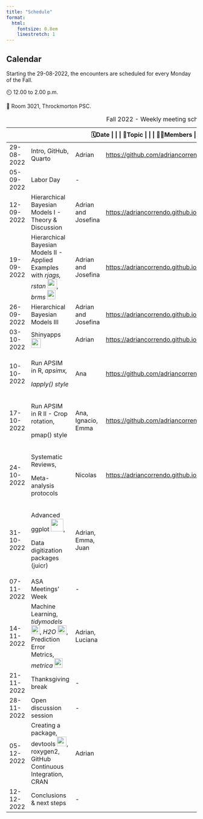 ```yaml
---
title: "Schedule"
format:
  html:
    fontsize: 0.8em
    linestretch: 1
---
```


::: callout-caution
## Calendar

Starting the 29-08-2022, the encounters are scheduled for every Monday of the Fall.

⏲️ 12.00 to 2.00 p.m.

📍 Room 3021, Throckmorton PSC.
:::

+--------------+----------------------------------------------------------------------------------------------------------------------------------------------------------------------------------------------------------------------+---------------------+-----------------------------------------------------------------------------------------------------------------------------------------------------------+
| 🗓️Date \| \| | 🥕Topic \| \|                                                                                                                                                                                                        | 🙋🏻Members           | \| LINKS ![](images/github-brands.svg){width="20" height="20"}                                                                                            |
+==============+======================================================================================================================================================================================================================+=====================+===========================================================================================================================================================+
| 29-08-2022   | Intro, GitHub, Quarto                                                                                                                                                                                                | Adrian              | <https://github.com/adriancorrendo/Stats_Hub_2022>                                                                                                        |
+--------------+----------------------------------------------------------------------------------------------------------------------------------------------------------------------------------------------------------------------+---------------------+-----------------------------------------------------------------------------------------------------------------------------------------------------------+
| 05-09-2022   | Labor Day                                                                                                                                                                                                            | \-                  |                                                                                                                                                           |
+--------------+----------------------------------------------------------------------------------------------------------------------------------------------------------------------------------------------------------------------+---------------------+-----------------------------------------------------------------------------------------------------------------------------------------------------------+
| 12-09-2022   | Hierarchical Bayesian Models I - Theory & Discussion                                                                                                                                                                 | Adrian and Josefina | [https://adriancorrendo.github.io/statasaurusweb/e2_bayes_1.html](https://adriancorrendo.github.io/statasaurusweb/code_2_bayes_1.html){.uri}              |
+--------------+----------------------------------------------------------------------------------------------------------------------------------------------------------------------------------------------------------------------+---------------------+-----------------------------------------------------------------------------------------------------------------------------------------------------------+
| 19-09-2022   | Hierarchical Bayesian Models II - Applied Examples with *rjags, rstan* ![](images/stanlogo.png){width="25"}*, brms* ![](images/brms.png){width="22" height="25"}                                                     | Adrian and Josefina | [https://adriancorrendo.github.io/statasaurusweb/e3_bayes_2.html](https://adriancorrendo.github.io/statasaurusweb/code_3_bayes_2.html){.uri}              |
+--------------+----------------------------------------------------------------------------------------------------------------------------------------------------------------------------------------------------------------------+---------------------+-----------------------------------------------------------------------------------------------------------------------------------------------------------+
| 26-09-2022   | Hierarchical Bayesian Models III                                                                                                                                                                                     | Adrian and Josefina | [https://adriancorrendo.github.io/statasaurusweb/e4_bayes_3.html](https://adriancorrendo.github.io/statasaurusweb/code_4_bayes_3.html){.uri}              |
+--------------+----------------------------------------------------------------------------------------------------------------------------------------------------------------------------------------------------------------------+---------------------+-----------------------------------------------------------------------------------------------------------------------------------------------------------+
| 03-10-2022   | Shinyapps ![](assets/images/shiny.png){width="25"}                                                                                                                                                                   | Adrian              | [https://adriancorrendo.github.io/statasaurusweb/e5_shinyapps.html](https://adriancorrendo.github.io/statasaurusweb/class_5_shinyapps.html){.uri}         |
+--------------+----------------------------------------------------------------------------------------------------------------------------------------------------------------------------------------------------------------------+---------------------+-----------------------------------------------------------------------------------------------------------------------------------------------------------+
| 10-10-2022   | Run APSIM in R, *apsimx,*                                                                                                                                                                                            | Ana                 | <https://github.com/adriancorrendo/Stats_Hub_2022/tree/main/apsim>                                                                                        |
|              |                                                                                                                                                                                                                      |                     |                                                                                                                                                           |
|              | *lapply() style*                                                                                                                                                                                                     |                     |                                                                                                                                                           |
+--------------+----------------------------------------------------------------------------------------------------------------------------------------------------------------------------------------------------------------------+---------------------+-----------------------------------------------------------------------------------------------------------------------------------------------------------+
| 17-10-2022   | Run APSIM in R II - Crop rotation,                                                                                                                                                                                   | Ana, Ignacio, Emma  | <https://github.com/adriancorrendo/apsiminR/>                                                                                                             |
|              |                                                                                                                                                                                                                      |                     |                                                                                                                                                           |
|              | pmap() style                                                                                                                                                                                                         |                     |                                                                                                                                                           |
+--------------+----------------------------------------------------------------------------------------------------------------------------------------------------------------------------------------------------------------------+---------------------+-----------------------------------------------------------------------------------------------------------------------------------------------------------+
| 24-10-2022   | Systematic Reviews,                                                                                                                                                                                                  | Nicolas             | [https://adriancorrendo.github.io/statasaurusweb/e7_meta_analysis.html](https://adriancorrendo.github.io/statasaurusweb/class_7_meta_analysis.html){.uri} |
|              |                                                                                                                                                                                                                      |                     |                                                                                                                                                           |
|              | Meta-analysis protocols                                                                                                                                                                                              |                     |                                                                                                                                                           |
+--------------+----------------------------------------------------------------------------------------------------------------------------------------------------------------------------------------------------------------------+---------------------+-----------------------------------------------------------------------------------------------------------------------------------------------------------+
| 31-10-2022   | Advanced ggplot ![](images/logo.png){width="33"},                                                                                                                                                                    | Adrian, Emma, Juan  |                                                                                                                                                           |
|              |                                                                                                                                                                                                                      |                     |                                                                                                                                                           |
|              | Data digitization packages (juicr)                                                                                                                                                                                   |                     |                                                                                                                                                           |
+--------------+----------------------------------------------------------------------------------------------------------------------------------------------------------------------------------------------------------------------+---------------------+-----------------------------------------------------------------------------------------------------------------------------------------------------------+
| 07-11-2022   | ASA Meetings' Week                                                                                                                                                                                                   | \-                  |                                                                                                                                                           |
+--------------+----------------------------------------------------------------------------------------------------------------------------------------------------------------------------------------------------------------------+---------------------+-----------------------------------------------------------------------------------------------------------------------------------------------------------+
| 14-11-2022   | Machine Learning, *tidymodels*![](images/tidymodels.svg){width="23"}, *H2O* ![](images/h2o-automl-logo.jpg){width="23"}, Prediction Error Metrics, *metrica* ![](images/FXERIykUsAEe7rQ.png){width="22" height="25"} | Adrian, Luciana     |                                                                                                                                                           |
+--------------+----------------------------------------------------------------------------------------------------------------------------------------------------------------------------------------------------------------------+---------------------+-----------------------------------------------------------------------------------------------------------------------------------------------------------+
| 21-11-2022   | Thanksgiving break                                                                                                                                                                                                   | \-                  |                                                                                                                                                           |
+--------------+----------------------------------------------------------------------------------------------------------------------------------------------------------------------------------------------------------------------+---------------------+-----------------------------------------------------------------------------------------------------------------------------------------------------------+
| 28-11-2022   | Open discussion session                                                                                                                                                                                              | \-                  |                                                                                                                                                           |
+--------------+----------------------------------------------------------------------------------------------------------------------------------------------------------------------------------------------------------------------+---------------------+-----------------------------------------------------------------------------------------------------------------------------------------------------------+
| 05-12-2022   | Creating a package, devtools ![](images/index.png){width="25"}, roxygen2, GitHub Continuous Integration, CRAN                                                                                                        | Adrian              |                                                                                                                                                           |
+--------------+----------------------------------------------------------------------------------------------------------------------------------------------------------------------------------------------------------------------+---------------------+-----------------------------------------------------------------------------------------------------------------------------------------------------------+
| 12-12-2022   | Conclusions & next steps                                                                                                                                                                                             | \-                  |                                                                                                                                                           |
+--------------+----------------------------------------------------------------------------------------------------------------------------------------------------------------------------------------------------------------------+---------------------+-----------------------------------------------------------------------------------------------------------------------------------------------------------+

: Fall 2022 - Weekly meeting schedule
